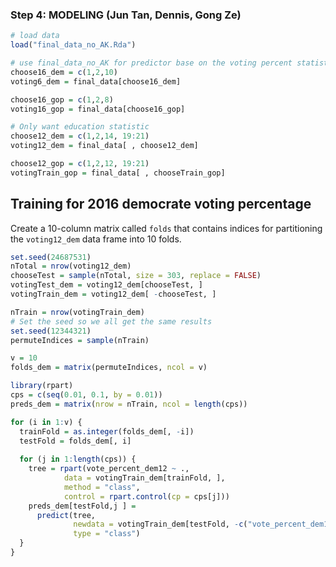 
### Step 4: MODELING (Jun Tan, Dennis, Gong Ze)
```r
# load data
load("final_data_no_AK.Rda")
```

```r
# use final_data_no_AK for predictor base on the voting percent statistic from 12 with population feature. Voting percent statistic from 16 is used for Testing
choose16_dem = c(1,2,10)
voting6_dem = final_data[choose16_dem]

choose16_gop = c(1,2,8)
voting16_gop = final_data[choose16_gop]

# Only want education statistic
choose12_dem = c(1,2,14, 19:21)
voting12_dem = final_data[ , choose12_dem]

choose12_gop = c(1,2,12, 19:21)
votingTrain_gop = final_data[ , chooseTrain_gop]

```

## Training for 2016 democrate voting percentage

Create a 10-column matrix called `folds` that contains indices for partitioning the `voting12_dem` data frame into 10 folds.

```r
set.seed(24687531)
nTotal = nrow(voting12_dem)
chooseTest = sample(nTotal, size = 303, replace = FALSE)
votingTest_dem = voting12_dem[chooseTest, ]
votingTrain_dem = voting12_dem[ -chooseTest, ]

nTrain = nrow(votingTrain_dem)
# Set the seed so we all get the same results
set.seed(12344321)
permuteIndices = sample(nTrain)

v = 10
folds_dem = matrix(permuteIndices, ncol = v)
```


```r
library(rpart)
cps = c(seq(0.01, 0.1, by = 0.01))
preds_dem = matrix(nrow = nTrain, ncol = length(cps))

for (i in 1:v) {
  trainFold = as.integer(folds_dem[, -i])
  testFold = folds_dem[, i]
  
  for (j in 1:length(cps)) {
    tree = rpart(vote_percent_dem12 ~ .,
            data = votingTrain_dem[trainFold, ], 
            method = "class",
            control = rpart.control(cp = cps[j]))
    preds_dem[testFold,j ] = 
      predict(tree, 
              newdata = votingTrain_dem[testFold, -c("vote_percent_dem12")],
              type = "class")
  }
}
```